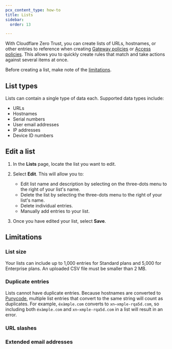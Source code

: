 ```yaml
---
pcx_content_type: how-to
title: Lists
sidebar:
  order: 13

---
```



With Cloudflare Zero Trust, you can create lists of URLs, hostnames, or other entries to reference when creating [Gateway policies](/cloudflare-one/policies/gateway/) or [Access policies](/cloudflare-one/policies/access/). This allows you to quickly create rules that match and take actions against several items at once.

Before creating a list, make note of the [limitations](#limitations).

## List types

Lists can contain a single type of data each. Supported data types include:

* URLs
* Hostnames
* Serial numbers
* User email addresses
* IP addresses
* Device ID numbers

<Render file="gateway/lists" />

## Edit a list

1. In the **Lists** page, locate the list you want to edit.

2. Select **Edit**. This will allow you to:

   * Edit list name and description by selecting on the three-dots menu to the right of your list's name.
   * Delete the list by selecting the three-dots menu to the right of your list's name.
   * Delete individual entries.
   * Manually add entries to your list.

3. Once you have edited your list, select **Save**.

## Limitations

### List size

Your lists can include up to 1,000 entries for Standard plans and 5,000 for Enterprise plans. An uploaded CSV file must be smaller than 2 MB.

### Duplicate entries

Lists cannot have duplicate entries. Because hostnames are converted to [Punycode](https://www.rfc-editor.org/rfc/rfc3492.txt), multiple list entries that convert to the same string will count as duplicates. For example, `éxàmple.com` converts to `xn—xmple-rqa5d.com`, so including both `éxàmple.com` and `xn—xmple-rqa5d.com` in a list will result in an error.

### URL slashes

<Render file="gateway/url-slash" />

### Extended email addresses

<Render file="gateway/extended-email" />
